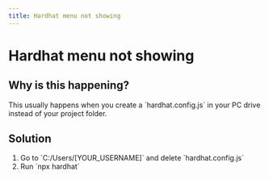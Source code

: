 ```yaml
---
title: Hardhat menu not showing
---
```


# Hardhat menu not showing

## Why is this happening?

<span>
  This usually happens when you create a `hardhat.config.js` in your PC drive instead of your project folder.
</span>

## Solution

<ol>
    <li>Go to `C:/Users/[YOUR_USERNAME]` and delete `hardhat.config.js`</li>
    <li>Run `npx hardhat`</li>
</ol>